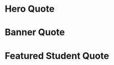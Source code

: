 

<Meta title="Quote" />

# Hero Quote

<Canvas>
  <Story name="Hero Quote">
    <Quote
      quoteType="hero"
      quote="I highly recommend Launch Academy to anyone who is thinking about switching to software development. Launch Academy found a great formula for success."
      name="Mo Zhu"
      company="3Play Media"
    />
  </Story>
</Canvas>

# Banner Quote

<Canvas>
  <Story name="Banner Quote">
    <Quote
      quoteType="banner"
      quote="I highly recommend Launch Academy to anyone who is thinking about switching to software development. Launch Academy found a great formula for success."
      name="Mo Zhu"
    />
  </Story>
</Canvas>

# Featured Student Quote

<Canvas>
  <Story name="Featured Student quote">
    <Quote
      quoteType="student"
      quote="I highly recommend Launch Academy to anyone who is thinking about switching to software development. Launch Academy found a great formula for success."
      studentImageUrl="https://placekitten.com/300/300"
      name="Mo Zhu"
      company="3Play Media"
    />
  </Story>
</Canvas>
